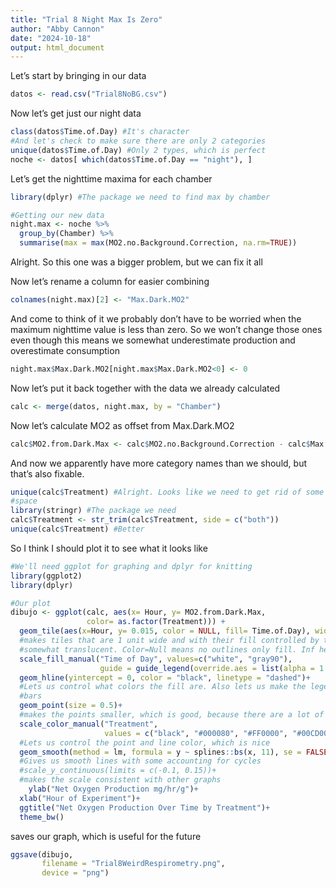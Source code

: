```yaml
---
title: "Trial 8 Night Max Is Zero"
author: "Abby Cannon"
date: "2024-10-18"
output: html_document
---
```


Let's start by bringing in our data
```r
datos <- read.csv("Trial8NoBG.csv")
```

Now let's get just our night data
```r
class(datos$Time.of.Day) #It's character
#And let's check to make sure there are only 2 categories
unique(datos$Time.of.Day) #Only 2 types, which is perfect
noche <- datos[ which(datos$Time.of.Day == "night"), ]
```

Let's get the nighttime maxima for each chamber
```r
library(dplyr) #The package we need to find max by chamber

#Getting our new data
night.max <- noche %>%
  group_by(Chamber) %>%
  summarise(max = max(MO2.no.Background.Correction, na.rm=TRUE))
```
Alright. So this one was a bigger problem, but we can fix it all

Now let's rename a column for easier combining
```r
colnames(night.max)[2] <- "Max.Dark.MO2"
```

And come to think of it we probably don't have to be worried when the maximum nighttime value is less than zero. So we won't change those ones even though this means we somewhat underestimate production and overestimate consumption
```r
night.max$Max.Dark.MO2[night.max$Max.Dark.MO2<0] <- 0
```

Now let's put it back together with the data we already calculated
```r
calc <- merge(datos, night.max, by = "Chamber")
```

Now let's calculate MO2 as offset from Max.Dark.MO2
```r
calc$MO2.from.Dark.Max <- calc$MO2.no.Background.Correction - calc$Max.Dark.MO2
```

And now we apparently have more category names than we should, but that's also fixable.
```r
unique(calc$Treatment) #Alright. Looks like we need to get rid of some excess white
#space
library(stringr) #The package we need 
calc$Treatment <- str_trim(calc$Treatment, side = c("both"))
unique(calc$Treatment) #Better
```

So I think I should plot it to see what it looks like
```r
#We'll need ggplot for graphing and dplyr for knitting
library(ggplot2)
library(dplyr)

#Our plot
dibujo <- ggplot(calc, aes(x= Hour, y= MO2.from.Dark.Max, 
                 color= as.factor(Treatment))) +
  geom_tile(aes(x=Hour, y= 0.015, color = NULL, fill= Time.of.Day), width = 1, height = Inf, alpha = 0.05) +
  #makes tiles that are 1 unit wide and with their fill controlled by time of day. alpha of 0.05 makes them
  #somewhat translucent. Color=Null means no outlines only fill. Inf height means they fill the whole graph.
  scale_fill_manual("Time of Day", values=c("white", "gray90"), 
                    guide = guide_legend(override.aes = list(alpha = 1 )))+
  geom_hline(yintercept = 0, color = "black", linetype = "dashed")+
  #Lets us control what colors the fill are. Also lets us make the legend more intense than the treatment
  #bars
  geom_point(size = 0.5)+
  #makes the points smaller, which is good, because there are a lot of them
  scale_color_manual("Treatment", 
                     values = c("black", "#000080", "#FF0000", "#00CD00"))+
  #Lets us control the point and line color, which is nice
  geom_smooth(method = lm, formula = y ~ splines::bs(x, 11), se = FALSE)+
  #Gives us smooth lines with some accounting for cycles
  #scale_y_continuous(limits = c(-0.1, 0.15))+
  #makes the scale consistent with other graphs
    ylab("Net Oxygen Production mg/hr/g")+
  xlab("Hour of Experiment")+
  ggtitle("Net Oxygen Production Over Time by Treatment")+
  theme_bw()
```

saves our graph, which is useful for the future
```r
ggsave(dibujo, 
       filename = "Trial8WeirdRespirometry.png",
       device = "png")
```